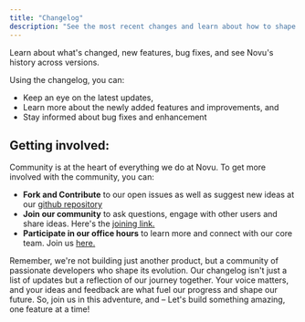 ```yaml
---
title: "Changelog"
description: "See the most recent changes and learn about how to shape Novu's future"
---
```


<Card title="Novu's Changelog" icon="map" href="https://github.com/novuhq/novu/releases/">
  Learn about what's changed, new features, bug fixes, and see Novu's history across versions.
</Card>

Using the changelog, you can:
- Keep an eye on the latest updates,
- Learn more about the newly added features and improvements, and
- Stay informed about bug fixes and enhancement

## Getting involved:
Community is at the heart of everything we do at Novu. To get more involved with the community, you can:
- **Fork and Contribute** to our open issues as well as suggest new ideas at our [github repository](https://github.com/novuhq/novu)
- **Join our community** to ask questions, engage with other users and share ideas. Here's the [joining link.](https://discord.gg/novu?ref=docs-join-our-community)
- **Participate in our office hours** to learn more and connect with our core team. Join us [here.](https://www.youtube.com/@novuhq/streams)

<Tip>
Remember, we're not building just another product, but a community of passionate developers who shape its evolution. Our changelog isn't just a list of updates but a reflection of our journey together. Your voice matters, and your ideas and feedback are what fuel our progress and shape our future. So, join us in this adventure, and – Let's build something amazing, one feature at a time!
</Tip>